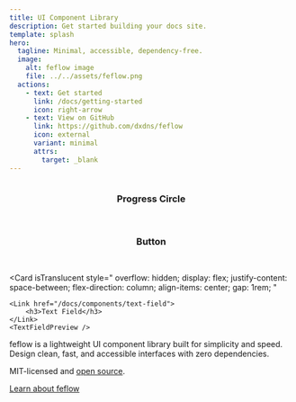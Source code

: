 ```yaml
---
title: UI Component Library
description: Get started building your docs site.
template: splash
hero:
  tagline: Minimal, accessible, dependency-free.
  image:
    alt: feflow image
    file: ../../assets/feflow.png
  actions:
    - text: Get started
      link: /docs/getting-started
      icon: right-arrow
    - text: View on GitHub
      link: https://github.com/dxdns/feflow
      icon: external
      variant: minimal
      attrs:
        target: _blank
---
```



<CardGrid stagger>
	<Card
    isTranslucent
    style="
    display: flex;
    justify-content: center;
    flex-direction: column;
    align-items: center;
    gap: 1rem;
    "
    >
    <Link href="/docs/components/progress-circle">
      <h3>Progress Circle</h3>
    </Link>
    <ProgressCirclePreview client:load />
	</Card>
	<Card
    isTranslucent
    style="
    display: flex;
    justify-content: center;
    flex-direction: column;
    align-items: center;
    gap: 1rem;
    "
    >
      <Link href="/docs/components/button">
        <h3>Button</h3>
      </Link>
      <ButtonPreview client:load />
	</Card>

<Card
	isTranslucent
	style="
    overflow: hidden;
    display: flex;
    justify-content: space-between;
    flex-direction: column;
    align-items: center;
    gap: 1rem;
    "
>
	<Link href="/docs/components/text-field">
		<h3>Text Field</h3>
	</Link>
	<TextFieldPreview />
</Card>

  <div>
    <LinkCard title="All components" href="/docs/components" />
    <LinkCard title="Explore templates" href="/docs/getting-started/templates"  />
  </div>
</CardGrid>

<About>
  feflow is a lightweight UI component library built for simplicity and speed.
  Design clean, fast, and accessible interfaces with zero dependencies.

MIT-licensed and [open source](https://github.com/dxdns/feflow).

[Learn about feflow](/docs)

</About>
